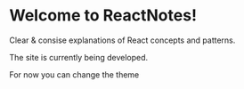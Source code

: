 
# Welcome to ReactNotes!

Clear &amp; consise explanations of React concepts and patterns.

The site is currently being developed.

For now you can change the theme <ModeToggle/>

